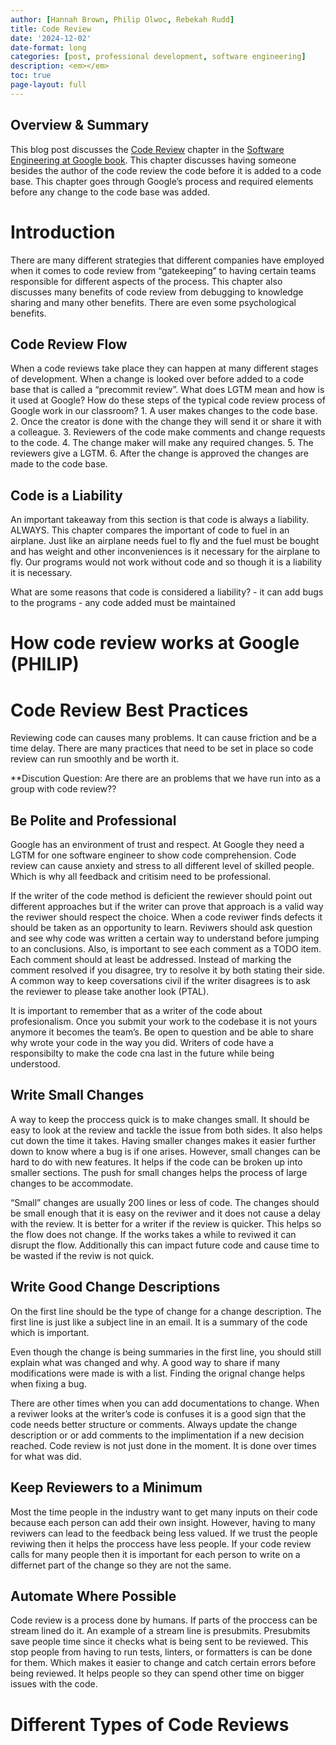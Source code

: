 ```yaml
---
author: [Hannah Brown, Philip Olwoc, Rebekah Rudd]
title: Code Review
date: '2024-12-02'
date-format: long
categories: [post, professional development, software engineering]
description: <em></em>
toc: true
page-layout: full
---
```


## Overview & Summary
This blog post discusses the [Code
Review](https://abseil.io/resources/swe-book/html/ch09.html) chapter in the
[Software Engineering at Google book](https://abseil.io/resources/swe-book). This chapter discusses having someone besides the author of the code review the code before it is added to a code base. This chapter goes through Google's process and required elements before any change to the code base was added. 

# Introduction

There are many different strategies that different companies have employed when it comes to code review from "gatekeeping" to having certain teams responsible for different aspects of the process. This chapter also discusses many benefits of code review from debugging to knowledge sharing and many other benefits. There are even some psychological benefits. 

## Code Review Flow
When a code reviews take place they can happen at many different stages of development. When a change is looked over before added to a code base that is called a "precommit review". 
What does LGTM mean and how is it used at Google? 
How do these steps of the typical code review process of Google work in our classroom?
1. A user makes changes to the code base.
2. Once the creator is done with the change they will send it or share it with a colleague.
3. Reviewers of the code make comments and change requests to the code.
4. The change maker will make any required changes.
5. The reviewers give a LGTM.
6. After the change is approved the changes are made to the code base.

## Code is a Liability
An important takeaway from this section is that code is always a liability. ALWAYS. This chapter compares the important of code to fuel in an airplane. Just like an airplane needs fuel to fly and the fuel must be bought and has weight and other inconveniences is it necessary for the airplane to fly. Our programs would not work without code and so though it is a liability it is necessary.

What are some reasons that code is considered a liability?
- it can add bugs to the programs
- any code added must be maintained

# How code review works at Google (PHILIP)

# Code Review Best Practices

Reviewing code can causes many problems. It can cause friction and be a time delay.
There are many practices that need to be set in place so code review can run smoothly and
be worth it. 

**Discution Question: Are there are an problems that we have run into as a group with code review??

## Be Polite and Professional

Google has an environment of trust and respect. At Google they need a LGTM for one software engineer
to show code comprehension. Code review can cause anxiety and stress to all different level of skilled
people. Which is why all feedback and critisim need to be professional.

If the writer of the code method is deficient the rewiever should point out different approaches but if the writer
can prove that approach is a valid way the reviwer should respect the choice. When a code reviwer finds defects it should
be taken as an opportunity to learn. Reviwers should ask question and see why code was written a certain way to understand
before jumping to an conclusions. Also, is important to see each comment as a TODO item. Each comment should at least be
addressed. Instead of marking the comment resolved if you disagree, try to resolve it by both stating their side. A common
way to keep coversations civil if the writer disagrees is to ask the reviewer to please take another look (PTAL). 

It is important to remember that as a writer of the code about profesionalism. Once you submit your work to the codebase it is not
yours anymore it becomes the team's. Be open to question and be able to share why wrote your code in the way you did. Writers of code
have a responsibilty to make the code cna last in the future while being understood.

## Write Small Changes

A way to keep the proccess quick is to make changes small. It should be easy to look at the review and tackle the issue from both sides.
It also helps cut down the time it takes. Having smaller changes makes it easier further down to know where a bug is if one arises. However,
small changes can be hard to do with new features. It helps if the code can be broken up into smaller sections. The push for small changes
helps the process of large changes to be accommodate.

"Small" changes are usually 200 lines or less of code. The changes should be small enough that it is easy on the reviwer and it does not
cause a delay with the review. It is better for a writer if the review is quicker. This helps so the flow does not change. If the works takes
a while to reviwed it can disrupt the flow. Additionally this can impact future code and cause time to be wasted if the reviw is not quick.

## Write Good Change Descriptions

On the first line should be the type of change for a change description. The first line is just like a subject line in an email. It is
a summary of the code which is important.

Even though the change is being summaries in the first line, you should still explain what was changed and why. A good way to share if many
modifications were made is with a list. Finding the orignal change helps when fixing a bug. 

There are other times when you can add documentations to change. When a reviwer looks at the writer's code is confuses it is a good sign that
the code needs better structure or comments. Always update the change description or or add comments to the implimentation if a new decision reached.
Code review is not just done in the moment. It is done over times for what was did. 

## Keep Reviewers to a Minimum

Most the time people in the industry want to get many inputs on their code because each person can add their own insight.
However, having to many reviwers can lead to the feedback being less valued. If we trust the people reviwing then it helps
the proccess have less people. If your code review calls for many people then it is important for each person to write on a differnet
part of the change so they are not the same.

## Automate Where Possible

Code review is a process done by humans. If parts of the proccess can be stream lined do it. An example
of a stream line is presubmits. Presubmits save people time since it checks what is being sent to be reviewed.
This stop people from having to run tests, linters, or formatters is can be done for them. Which makes it easier to change
and catch certain errors before being reviewed. It helps people so they can spend other time on bigger issues with the code. 

# Different Types of Code Reviews
